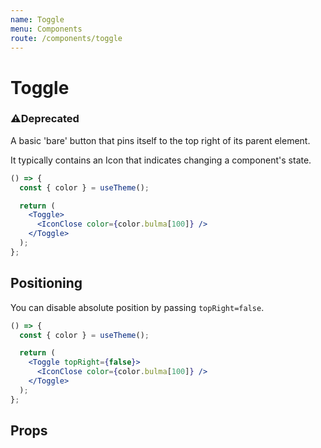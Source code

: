 ```yaml
---
name: Toggle
menu: Components
route: /components/toggle
---
```



# Toggle

### ⚠️**Deprecated**

A basic 'bare' button that pins itself to the top right of its parent element.

It typically contains an Icon that indicates changing a component's state.

```jsx react-live
() => {
  const { color } = useTheme();

  return (
    <Toggle>
      <IconClose color={color.bulma[100]} />
    </Toggle>
  );
};
```

## Positioning

You can disable absolute position by passing `topRight=false`.

```jsx react-live
() => {
  const { color } = useTheme();

  return (
    <Toggle topRight={false}>
      <IconClose color={color.bulma[100]} />
    </Toggle>
  );
};
```

## Props

<PropsTable of={Toggle} />

